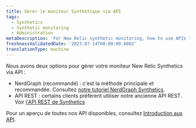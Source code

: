 ```yaml
---
title: Gérer le moniteur Synthétique via API
tags:
  - Synthetics
  - Synthetic monitoring
  - Administration
metaDescription: 'For New Relic synthetic monitoring, how to use APIs to manage monitors.'
freshnessValidatedDate: '2023-07-14T00:00:00.000Z'
translationType: machine
---
```


Nous avons deux options pour gérer votre moniteur New Relic Synthetics via API :

* NerdGraph (recommandé) : c&apos;est la méthode principale et recommandée. Consultez [notre tutoriel NerdGraph Synthetics](/docs/apis/nerdgraph/examples/nerdgraph-synthetics-tutorial).
* API REST : certains clients préfèrent utiliser notre ancienne API REST. Voir [l&apos;API REST de Synthetics](/docs/apis/synthetics-rest-api/monitor-examples/manage-synthetics-monitors-rest-api)

Pour un aperçu de toutes nos API disponibles, consultez [Introduction aux API](/docs/apis/getting-started/introduction-new-relic-apis).